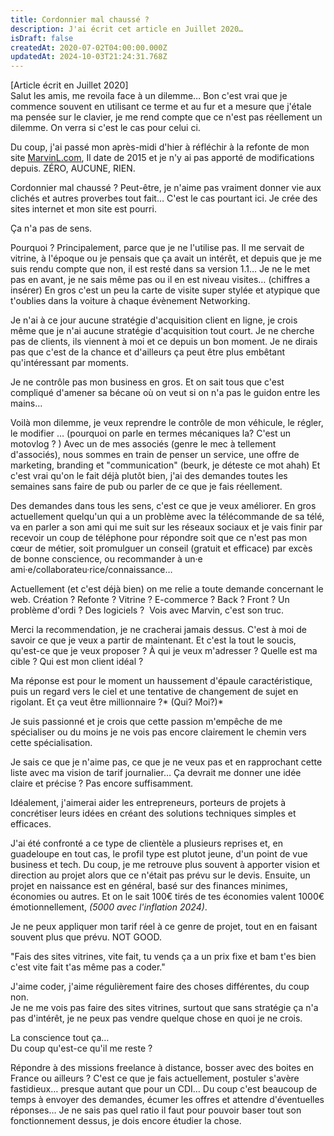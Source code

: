 ```yaml
---
title: Cordonnier mal chaussé ?
description: J'ai écrit cet article en Juillet 2020…
isDraft: false
createdAt: 2020-07-02T04:00:00.000Z
updatedAt: 2024-10-03T21:24:31.768Z
---
```


\[Article écrit en Juillet 2020]\
Salut les amis, me revoila face à un dilemme…
Bon c'est vrai que je commence souvent en utilisant ce terme et au fur et a mesure que j'étale ma pensée sur le clavier, je me rend compte que ce n'est pas réellement un dilemme.
On verra si c'est le cas pour celui ci.

Du coup, j'ai passé mon après-midi d'hier à réfléchir à la refonte de mon site [MarvinL.com](http://marvinl.com), 
Il date de 2015 et je n'y ai pas apporté de modifications depuis. ZÉRO, AUCUNE, RIEN.

Cordonnier mal chaussé ? Peut-être, je n'aime pas vraiment donner vie aux clichés et autres proverbes tout fait… C'est le cas pourtant ici. Je crée des sites internet et mon site est pourri.

Ça n'a pas de sens.

Pourquoi ? Principalement, parce que je ne l'utilise pas. Il me servait de vitrine, à l'époque ou je pensais que ça avait un intérêt, et depuis que je me suis rendu compte que non, il est resté dans sa version 1.1…
Je ne le met pas en avant, je ne sais même pas ou il en est niveau visites… (chiffres a insérer)
En gros c'est un peu la carte de visite super stylée et atypique que t'oublies dans la voiture à chaque évènement Networking.

Je n'ai à ce jour aucune stratégie d'acquisition client en ligne, je crois même que je n'ai aucune stratégie d'acquisition tout court.
Je ne cherche pas de clients, ils viennent à moi et ce depuis un bon moment.
Je ne dirais pas que c'est de la chance et d'ailleurs ça peut être plus embêtant qu'intéressant par moments.

Je ne contrôle pas mon business en gros. Et on sait tous que c'est compliqué d'amener sa bécane où on veut si on n'a pas le guidon entre les mains…

Voilà mon dilemme, je veux reprendre le contrôle de mon véhicule, le régler, le modifier … (pourquoi on parle en termes mécaniques la? C'est un motovlog ? )
Avec un de mes associés (genre le mec à tellement d'associés), nous sommes en train de penser un service, une offre de marketing, branding et "communication" (beurk, je déteste ce mot ahah)
Et c'est vrai qu'on le fait déjà plutôt bien, j'ai des demandes toutes les semaines sans faire de pub ou parler de ce que je fais réellement.

Des demandes dans tous les sens, c'est ce que je veux améliorer. En gros actuellement quelqu'un qui a un problème avec la télécommande de sa télé, va en parler a son ami qui me suit sur les réseaux sociaux et je vais finir par recevoir un coup de téléphone pour répondre soit que ce n'est pas mon cœur de métier, soit promulguer un conseil (gratuit et efficace) par excès de bonne conscience, ou recommander à un·e ami·e/collaborateu·rice/connaissance…

Actuellement (et c'est déjà bien) on me relie a toute demande concernant le web. Création ? Refonte ? Vitrine ? E-commerce ? Back ? Front ? Un problème d'ordi ? Des logiciels ? 
Vois avec Marvin, c'est son truc.

Merci la recommendation, je ne cracherai jamais dessus. C'est à moi de savoir ce que je veux a partir de maintenant.
Et c'est la tout le soucis, qu'est-ce que je veux proposer ? À qui je veux m'adresser ? Quelle est ma cible ? Qui est mon client idéal ?

Ma réponse est pour le moment un haussement d'épaule caractéristique, puis un regard vers le ciel et une tentative de changement de sujet en rigolant.
Et ça veut être millionnaire ?* (Qui? Moi?)*

Je suis passionné et je crois que cette passion m'empêche de me spécialiser ou du moins je ne vois pas encore clairement le chemin vers cette spécialisation.

Je sais ce que je n'aime pas, ce que je ne veux pas et en rapprochant cette liste avec ma vision de tarif journalier…
Ça devrait me donner une idée claire et précise ? Pas encore suffisamment.

Idéalement, j'aimerai aider les entrepreneurs, porteurs de projets à concrétiser leurs idées en créant des solutions techniques simples et efficaces.

J'ai été confronté a ce type de clientèle a plusieurs reprises et, en guadeloupe en tout cas, le profil type est plutot jeune, d'un point de vue business et tech.
Du coup, je me retrouve plus souvent à apporter vision et direction au projet alors que ce n'était pas prévu sur le devis.
Ensuite, un projet en naissance est en général, basé sur des finances minimes, économies ou autres.
Et on le sait 100€ tirés de tes économies valent 1000€ émotionnellement, *(5000 avec l'inflation 2024)*.

Je ne peux appliquer mon tarif réel à ce genre de projet, tout en en faisant souvent plus que prévu. NOT GOOD.

"Fais des sites vitrines, vite fait, tu vends ça a un prix fixe et bam t'es bien c'est vite fait t'as même pas a coder."

J'aime coder, j'aime régulièrement faire des choses différentes, du coup non.\
Je ne me vois pas faire des sites vitrines, surtout que sans stratégie ça n'a pas d'intérêt, je ne peux pas vendre quelque chose en quoi je ne crois.

La conscience tout ça…\
Du coup qu'est-ce qu'il me reste ? 

Répondre à des missions freelance à distance, bosser avec des boites en France ou ailleurs ?
C'est ce que je fais actuellement, postuler s'avère fastidieux… presque autant que pour un CDI…
Du coup c'est beaucoup de temps à envoyer des demandes, écumer les offres et attendre d'éventuelles réponses…
Je ne sais pas quel ratio il faut pour pouvoir baser tout son fonctionnement dessus, je dois encore étudier la chose.

